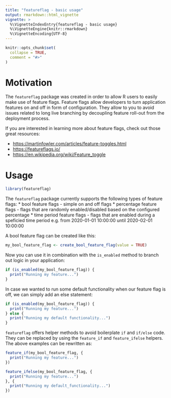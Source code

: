 ```yaml
---
title: "featureflag - basic usage"
output: rmarkdown::html_vignette
vignette: >
  %\VignetteIndexEntry{featureflag - basic usage}
  %\VignetteEngine{knitr::rmarkdown}
  %\VignetteEncoding{UTF-8}
---
```


```r
knitr::opts_chunk$set(
  collapse = TRUE,
  comment = "#>"
)
```

# Motivation

The `featureflag` package was created in order to allow R users to easily make use of feature flags. Feature flags allow developers to turn application features on and off in form of configuration. They allow to you to avoid issues related to long live branching by decoupling feature roll-out from the deployment process.

If you are interested in learning more about feature flags, check out
those great resources:

  - <https://martinfowler.com/articles/feature-toggles.html>
  - <https://featureflags.io/>
  - <https://en.wikipedia.org/wiki/Feature_toggle>
  
  
# Usage

```r
library(featureflag)
```

The `featureflag` package currently supports the following types of feature flags: 
* bool feature flags - simple on and off flags
* percentage feature flags - flags that are randomly enabled/disabled based on the configured percentage
* time period feature flags - flags that are enabled during a speficied time period e.g. from 2020-01-01 10:00:00 until 2020-02-01 10:00:00

A bool feature flag can be created like this:
```r
my_bool_feature_flag <- create_bool_feature_flag(value = TRUE)
```

Now you can use it in combination with the `is_enabled` method to branch out logic in your application:

```r
if (is_enabled(my_bool_feature_flag)) {
  print("Running my feature...")
}
```

In case we wanted to run some default functionality when our feature flag is off, we can simply add an else statement:

```r
if (is_enabled(my_bool_feature_flag)) {
  print("Running my feature...")
} else {
  print("Running my default functionality...")
}
```

`featureflag` offers helper methods to avoid boilerplate `if` and `if/else` code. They can be replaced by using the `feature_if` and `feature_ifelse` helpers. The above examples can be rewritten as:

```r
feature_if(my_bool_feature_flag, {
  print("Running my feature...")
})
```

```r
feature_ifelse(my_bool_feature_flag, {
  print("Running my feature...")
}, {
  print("Running my default_functionality...")
})
```
